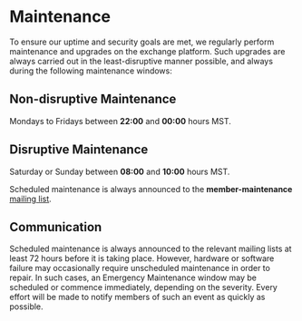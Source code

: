 # Maintenance

To ensure our uptime and security goals are met, we regularly perform maintenance and upgrades on the exchange platform. Such upgrades are always carried out in the least-disruptive manner possible, and always during the following maintenance windows:

## Non-disruptive Maintenance

Mondays to Fridays between **22:00** and **00:00** hours MST.

## Disruptive Maintenance

Saturday or Sunday between **08:00** and **10:00** hours MST.

Scheduled maintenance is always announced to the **member-maintenance** [mailing list](communication.mdx).

## Communication

Scheduled maintenance is always announced to the relevant mailing lists at least 72 hours before it is taking place. However, hardware or software failure may occasionally require unscheduled maintenance in order to repair. In such cases, an Emergency Maintenance window may be scheduled or commence immediately, depending on the severity. Every effort will be made to notify members of such an event as quickly as possible.
